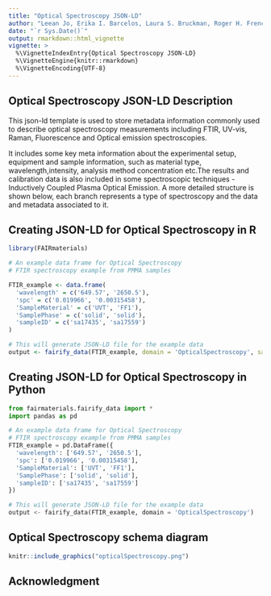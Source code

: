 ```yaml
---
title: "Optical Spectroscopy JSON-LD"
author: "Leean Jo, Erika I. Barcelos, Laura S. Bruckman, Roger H. French"
date: "`r Sys.Date()`"
output: rmarkdown::html_vignette
vignette: >
  %\VignetteIndexEntry{Optical Spectroscopy JSON-LD}
  %\VignetteEngine{knitr::rmarkdown}
  %\VignetteEncoding{UTF-8}
---
```


Optical Spectroscopy JSON-LD Description
-----------------------------------
This json-ld template is used to store metadata information commonly used to describe optical spectroscopy measurements including FTIR, UV-vis, Raman, Fluorescence and Optical emission spectroscopies. 

It includes some key meta information about the experimental setup, equipment and sample information, such as material type, wavelength,intensity, analysis method concentration etc.The results and calibration data is also included in some spectroscopic techniques - Inductively Coupled Plasma Optical Emission. A more detailed structure is shown below, each branch represents a type of spectroscopy and the data and metadata associated to it. 

Creating JSON-LD for Optical Spectroscopy in R
------------------------------------------
```r
library(FAIRmaterials)

# An example data frame for Optical Spectroscopy
# FTIR spectroscopy example from PMMA samples

FTIR_example <- data.frame(
  'wavelength' = c('649.57', '2650.5'),
  'spc' = c('0.019966', '0.00315458'),
  'SampleMaterial' = c('UVT', 'FF1'),
  'SamplePhase' = c('solid', 'solid'),
  'sampleID' = c('sa17435', 'sa17559')
)

# This will generate JSON-LD file for the example data
output <- fairify_data(FTIR_example, domain = 'OpticalSpectroscopy', saveLocal = TRUE)
```

Creating JSON-LD for Optical Spectroscopy in Python
------------------------------------------
```python
from fairmaterials.fairify_data import *
import pandas as pd

# An example data frame for Optical Spectroscopy
# FTIR spectroscopy example from PMMA samples
FTIR_example = pd.DataFrame({
  'wavelength': ['649.57', '2650.5'],
  'spc': ['0.019966', '0.00315458'],
  'SampleMaterial': ['UVT', 'FF1'],
  'SamplePhase': ['solid', 'solid'],
  'sampleID': ['sa17435', 'sa17559']
})

# This will generate JSON-LD file for the example data
output <- fairify_data(FTIR_example, domain = 'OpticalSpectroscopy')
```

Optical Spectroscopy schema diagram
--------------------------

```r
knitr::include_graphics("opticalSpectroscopy.png")
```

Acknowledgment
--------------------------
